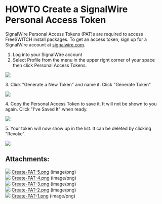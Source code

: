
# HOWTO Create a SignalWire Personal Access Token 

 

  
SignalWire Personal Access Tokens (PAT)s are required to access FreeSWITCH install packages. To get an access token, sign up for a SignalWire account at [signalwire.com](https://id.signalwire.com/signup/account/new).

  
1. Log into your SignalWire account
2. Select Profile from the menu in the upper right corner of your space then click Personal Access Tokens.

![](/attachments/67240087/67240092.png)

  
3\. Click "Generate a New Token" and name it. Click "Generate Token"

![](/attachments/67240087/67240091.png)

  
4\. Copy the Personal Access Token to save it. It will not be shown to you again. Click "I've Saved It" when ready.

![](/attachments/67240087/67240090.png)

  
5\. Your token will now show up in the list. It can be deleted by clicking "Revoke".

![](/attachments/67240087/67240089.png)
  
  
## Attachments:

![](/images/icons/bullet_blue.gif) [Create-PAT-5.png](/attachments/67240087/67240089.png) (image/png)  
![](/images/icons/bullet_blue.gif) [Create-PAT-4.png](/attachments/67240087/67240090.png) (image/png)  
![](/images/icons/bullet_blue.gif) [Create-PAT-3.png](/attachments/67240087/67240091.png) (image/png)  
![](/images/icons/bullet_blue.gif) [Create-PAT-2.png](/attachments/67240087/67240092.png) (image/png)  
![](/images/icons/bullet_blue.gif) [Create-PAT-1.png](/attachments/67240087/67240093.png) (image/png)  


